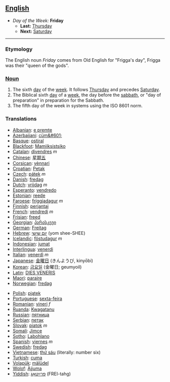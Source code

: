 == [[English]] ==
*''Day of the Week:'' '''Friday'''
**'''Last:''' [[Thursday]]
**'''Next:''' [[Saturday]]
----

=== Etymology ===
The English noun ''Friday'' comes from Old English for "Frigga's day", Frigga was their "queen of the gods".

=== [[Noun]] ===
#The sixth [[day]] of the [[week]]. It follows [[Thursday]] and precedes [[Saturday]].
#The Biblical sixth [[day]] of a [[week]], the day before the [[sabbath]], or "day of preparation" in preparation for the Sabbath.
#The fifth day of the week in systems using the ISO 8601 norm.

=== Translations ===
*[[Albanian]]: [[e premte]]
*[[Azerbaijani]]: [[cüm&#601;]]
*[[Basque]]: [[ostiral]]
*[[Blackfoot]]: [[Mamiiksistsiko]]
*[[Catalan]]: [[divendres]] ''m''
*[[Chinese]]: [[星期五]]
*[[Corsican]]: [[vènnari]]
*[[Croatian]]: [[Petak]]
*[[Czech]]: [[pátek]] ''m''
*[[Danish]]: [[fredag]]
*[[Dutch]]: [[vrijdag]] ''m''
*[[Esperanto]]: [[vendredo]]
*[[Estonian]]: [[reede]]
*[[Faroese]]: [[fríggjadagur]] ''m''
*[[Finnish]]: [[perjantai]]
*[[French]]: [[vendredi]] ''m''
*[[Frisian]]: [[freed]]
*[[Georgian]]: [[პარასკევი]]
*[[German]]: [[Freitag]]
*[[Hebrew]]: [[יום שישי]] (yom shee-SHEE)
*[[Icelandic]]: [[föstudagur]] ''m''
*[[Indonesian]]: [[jumat]]
*[[Interlingua]]: [[venerdi]]
*[[Italian]]: [[venerdì]] ''m''
*[[Japanese]]: [[金曜日]] (きんようび, kinyōbi)
*[[Korean]]: [[금요일]] (金曜日; geumyoil)
*[[Latin]]: [[DIES VENERIS]]
*[[Maori]]: [[paraire]]
*[[Norwegian]]: [[fredag]]

*[[Polish]]: [[piątek]]
*[[Portuguese]]: [[sexta-feira]]
*[[Romanian]]: [[vineri]] ''f''
*[[Ruanda]]: [[Kwagatanu]]
*[[Russian]]: [[пятница]]
*[[Serbian]]: [[петак]]
*[[Slovak]]: [[piatok]] ''m''
*[[Somali]]: [[Jimce]]
*[[Sotho]]: [[Labohlano]]
*[[Spanish]]: [[viernes]] ''m''
*[[Swedish]]: [[fredag]]
*[[Vietnamese]]: [[thứ sáu]] (literally: number six)
*[[Turkish]]: [[cuma]]
*[[Volapük]]: [[mälüdel]]
*[[Wolof]]: [[Àjjuma]]
*[[Yiddish]]: [[פרײַטאָג]] (FREI-tahg)